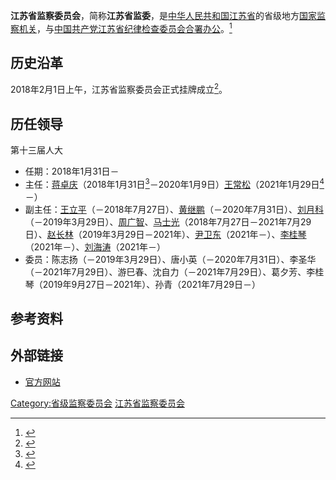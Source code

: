 {{Infobox PRCG
|机构名称 = 江苏省监察委员会
|标志1    = National Emblem of the People's Republic of China.svg
|标志1说明 = 
|标志2    =
|标志2说明 =
|中共合署办公 = [[中国共产党江苏省纪律检查委员会|中国共产党江苏省纪律检查委员会]]
|人员链接 = 
|职位1    = 主任
|人员1    = [[王常松|王常松]]
|职位2    = 副主任
|人员2    = [[周广智|周广智]]、[[尹卫东|尹卫东]]、[[李桂琴_(1968年)|李桂琴]]、[[刘海涛_(1971年)|刘海涛]]
|人数2    = 4
|授权法源 = 
|组织法规 =
|成立时间 = 
|被接替者 = [[江苏省监察厅|江苏省监察厅]]
|业务上级 = [[中华人民共和国国家监察委员会|中华人民共和国国家监察委员会]]
|组织上级 = [[江苏省人民代表大会|江苏省人民代表大会]]<br />[[江苏省人民代表大会常务委员会|江苏省人民代表大会常务委员会]]
|中共上级 = [[中国共产党中央纪律检查委员会|中国共产党中央纪律检查委员会]]
|中共本级 = [[中国共产党江苏省纪律检查委员会|中国共产党江苏省纪律检查委员会]]（[[合署办公|合署办公]]）（监察委不设[[党组|党组]]）
|机构类型 = 省级[[中华人民共和国国家监察机关|国家监察机关]]
|行政级别 = 副省级
|下级链接 = 
|场所1    = 江苏省监察委员会
|地址1    = 中国[[江苏省|江苏省]][[南京市|南京市]][[鼓楼区_(南京市)|鼓楼区]][[北京西路_(南京)|北京西路]]70号
|邮编1    = 210013
|电话1    =
|场所2    =
|地址2    = 
|电话2    = 
|官网2    = 
|官网     = [http://www.jssjw.gov.cn/ 官方网站]
}}

'''江苏省监察委员会'''，简称'''江苏省监委'''，是[[中华人民共和国|中华人民共和国]][[江苏省|江苏省]]的省级地方[[中华人民共和国国家监察机关|国家监察机关]]，与[[中国共产党江苏省纪律检查委员会|中国共产党江苏省纪律检查委员会]][[合署办公|合署办公]]。<ref>{{Cite web|title=国家监察体制改革试点的重大阶段性成果——省级监察委员会诞生记|url=http://www.ccdi.gov.cn/toutiao/201802/t20180202_163150.html|accessdate=2020-08-12|work=中国纪检监察报}}</ref>
== 历史沿革 ==
2018年2月1日上午，江苏省监察委员会正式挂牌成立<ref>{{cite web |author=耿联 |title=江苏省监察委员会正式挂牌成立 娄勤俭揭牌 |url=http://jsnews.jschina.com.cn/jsyw/201802/t20180202_1391183.shtml |publisher=中国江苏网 |date=2018-02-02 |access-date=2020-09-25 |archive-date=2018-04-22 |archive-url=https://web.archive.org/web/20180422180451/http://jsnews.jschina.com.cn/jsyw/201802/t20180202_1391183.shtml |dead-url=no }}</ref>。
== 历任领导 ==
;第十三届人大
*任期：2018年1月31日－
*主任：[[蒋卓庆|蒋卓庆]]（2018年1月31日<ref>{{cite web |title=蒋卓庆当选江苏省监察委员会主任 |url=http://district.ce.cn/newarea/sddy/201802/03/t20180203_28037232.shtml |publisher=中国经济网 |date=2018-02-03}}</ref>－2020年1月9日）{{to}}[[王常松|王常松]]（2021年1月29日<ref>{{cite web |title=王常松当选江苏省监委主任 |url=http://district.ce.cn/newarea/sddy/202101/30/t20210130_36275282.shtml |publisher=中国经济网 |date=2021-01-30 |access-date=2021-01-30 |archive-date=2021-02-05 |archive-url=https://web.archive.org/web/20210205083418/http://district.ce.cn/newarea/sddy/202101/30/t20210130_36275282.shtml |dead-url=no }}</ref>－）
*副主任：[[王立平_(1962年)|王立平]]（－2018年7月27日）、[[黄继鹏|黄继鹏]]（－2020年7月31日）、[[刘月科|刘月科]]（－2019年3月29日）、[[周广智|周广智]]、[[马士光|马士光]]（2018年7月27日－2021年7月29日）、[[赵长林|赵长林]]（2019年3月29日－2021年）、[[尹卫东|尹卫东]]（2021年－）、[[李桂琴_(1968年)|李桂琴]]（2021年－）、[[刘海涛_(1971年)|刘海涛]]（2021年－）
*委员：陈志扬（－2019年3月29日）、唐小英（－2020年7月31日）、李圣华（－2021年7月29日）、游巳春、沈自力（－2021年7月29日）、葛夕芳、李桂琴（2019年9月27日－2021年）、孙青（2021年7月29日－）

== 参考资料 ==
{{reflist}}
== 外部链接 ==
*[http://www.jssjw.gov.cn/ 官方网站] {{Wayback|url=http://www.jssjw.gov.cn/ |date=20210225115642 }}
{{国家机关|江苏省|level=高级}}
{{中华人民共和国各省级行政区|监察机关}}
{{中华人民共和国江苏省正职领导人|nocat}}
{{江苏省领导人}}

[[Category:省级监察委员会|Category:省级监察委员会]]
[[Category:江苏省监察委员会|]]
